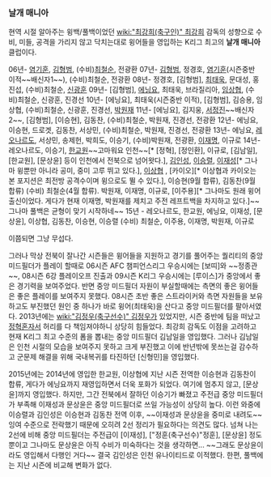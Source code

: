 === 날개 매니아 ===
현역 시절 알아주는 윙백/풀백이었던 [[wiki:"최강희(축구인)" 최강희]] 감독의 성향으로 수비, 미들, 공격을 가리지 않고 닥치는대로 윙어들을   영입하는 K리그 최고의 '''날개 매니아''' 클럽이다. 

06년- [[염기훈]], [[김형범]], (수비)[[최철순]], 전광환
07년- [[김형범]], 정경호, [[염기훈]](시즌중반 이적~~배신자1~~), (수비)최철순, 전광환
08년- 정경호, [김형범], [[최태욱]], 문대성, 홍진섭, (수비)최철순, [[신광훈]]
09년- [김형범], [[에닝요]], 최태욱, 브라질리아, [[임상협]], (수비)최철순, 신광훈, 진경선
10년- [에닝요], 최태욱(시즌중반 이적), [김형범], 김승용, 임상협, (수비)최철순, 신광훈, 진경선, [[박원재]]
11년- [에닝요], 김지웅, [[서정진]]~~배신자2~~, [김형범], [이승현], 김동찬, (수비)최철순, 박원재, 진경선, 전광환
12년- 에닝요, 이승현, 드로겟, 김동찬, 서상민, (수비)최철순, 박원재, 진경선, 전광환
13년- 에닝요, [[레오나르도]], 서상민, 송제헌, 박희도, 이승기, (수비)박원재, 전광환, [[이재명]], 이규로
14년- 레오나르도, 이승기, [[한교원]]~~고마워요 인천~~[* [정혁], [정인환], 이규로, [김남일], [한교원], [문상윤] 등이 인천에서 전북으로 넘어왓다.], [[김인성]], [[이승렬]], [[이재성]][* 그나마 윙뿐만 아니라 공미, 중미 고루 뛰고 있다.], [[이상협]] , [카이오][* 이상협과 카이오는 본 포지션은 최전방 공격수이며 윙으로도 뛸 수 있다.], 이승현(9월 합류), 김동찬(9월 합류) (수비) 최철순(4월 합류). 박원재, 이재명, 이규로, [이주용][* 그나마도 원래 윙어 출신이었다. 게다가 현재 이재명, 박원재를 제치고 주전 레프트백을 차지하고 있다.]~~그나마 풀백은 균형이 맞기 시작하네~~
15년 - 레오나르도, 한교원, 에닝요, 이재성, [문상윤], 이상협, 김동찬, 이승현, 이승렬 (수비) 최철순, 이주용, 이재명, 박원재, 이규로


이쯤되면 그냥 무섭다. 

그러나 막상 전북이 잘나간 시즌들은 윙어들을 지원하고 경기를 풀어주는 퀄리티의 중앙 미드필더가 플레이 할때로 06시즌 AFC 챔피언스리그 우승시에는 [보띠]와 ~~정종관~~, 08시즌 6강 플레이오프 진출과 09시즌 K리그 우승시에는 [루이스]가 중앙에서 좋은 경기력을 보여주었다. 반면 중앙 미드필더 자원이 부실할때에는 측면의 좋은 윙어들은 좋은 플레이를 보여주지 못했다. 08시즌 초반 좋은 스트라이커와 측면 자원들을 보유 하고도 부진했던 원인 중 하나가 바로 윙어(최태욱)을 산다고 중앙 미드필더를 팔아서였다. 2013년에는 [[wiki:"김정우(축구선수)" 김정우]]가 있었지만, 시즌 중반에 팀을 떠났고 [[정혁]]혼자서 허리를 다 책임져야하니 상당히 힘들었다. 최강희 감독도 이점을 고려하고 현재 K리그 최고 수준의 폼을 뽑내는 중앙 미드필더 김남일을 영입했다. 그러나 김남일은 인천 시절의 모습을 보여주지 못하고 크게 부진했고 이에 반년밖에 못쓰는걸 감수하고 군문제 해결을 위해 국내복귀를 타진하던 [신형민]을 영입했다. 

2015년에는 2014년에 영입한 한교원, 이상협에 지난 시즌 전역한 이승현과 김동찬이 합류, 게다가 에닝요까지 재영입하면서 더욱 포화가 되었다. 여기에 멈추지 않고, [문상윤]까지 영입했다. 하지만, 그간 전북에서 잘하던 이승기가 빠졌고 주전급 중앙 미드필더가 부족해 이재성과 문상윤은 중앙 미드필더로 쓰일 가능성이 상당히 높다. 이런 와중에 이승렬과 김인성은 이승현과 김동찬 전역 이후, ~~이재성과 문상윤을 중미로 내려도~~ 잉여 수준으로 전락했기 때문에 오히려 2선 정리가 필요하다는 의견도 많다. 넘쳐 나는 2선에 비해 중앙 미드필더는 주전급이 [이재성], ["정훈(축구선수)"정훈], [문상윤] 정도 뿐이고 그나마도 문상윤은 아직 수비가 미숙하다는 것을 생각하면... ~~그래도 문상윤이라도 영입해서 다행인 거다~~ 결국 김인성은 인천 유나이티드로 이적했다. 한편, 풀백에는 지난 시즌에 비교해 변화가 없다. 
